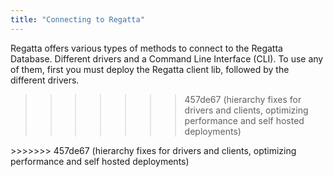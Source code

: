 ```yaml
---
title: "Connecting to Regatta"
---
```


Regatta offers various types of methods to connect to the Regatta Database. Different drivers and a Command Line Interface (CLI). To use any of them, first you must deploy the Regatta client lib, followed by the different drivers.

> > > > > > > 457de67 (hierarchy fixes for drivers and clients, optimizing performance and self hosted deployments)

<CardGroup cols={2}>
  <Card
    title="Regatta CLI"
    icon="square-terminal"
    href="/drivers-and-clients/connecting-to-regatta/regatta-cli/regatta-cli"
  ></Card>
  <Card
    title="Python"
    icon="python"
    href="/drivers-and-clients/drivers-support/python/python-drivers"
  ></Card>
  <Card
    title="Java"
    icon="java"
    href="/drivers-and-clients/drivers-support/java/jbdc-driver"
  ></Card>
  <Card
    title="JavaScript"
    icon="js"
    href="/drivers-and-clients/drivers-support/javascript/nodejs"
  ></Card>
</CardGroup>
>>>>>>> 457de67 (hierarchy fixes for drivers and clients, optimizing performance
and self hosted deployments)
